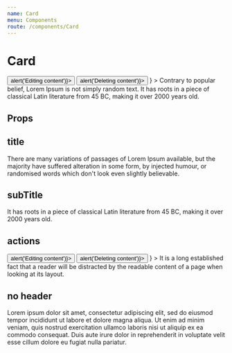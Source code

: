 ```yaml
---
name: Card
menu: Components
route: /components/Card
---
```



# Card

<Playground>
    <Card
        title={'Lorem Ipsum'}
        subTitle={'Where does it come from?'}
        actions={
            <>
                <Button secondary icon="edit" onClick={() => alert('Editing content')}></Button>
                <Button secondary icon="delete" onClick={() => alert('Deleting content')}></Button>
            </>
        }
    >
        <Text>Contrary to popular belief, Lorem Ipsum is not simply random text. It has roots in a piece of classical Latin literature from 45 BC, making it over 2000 years old.</Text>
    </Card>
</Playground>

## Props

<Props of={Card} />

## title
<Playground>
    <Card title={'Lorem Ipsum'}>
        <Text>There are many variations of passages of Lorem Ipsum available, but the majority have suffered alteration in some form, by injected humour, or randomised words which don't look even slightly believable.</Text>
    </Card>
</Playground>

## subTitle
<Playground>
    <Card subTitle={'Contrary to popular belief, Lorem Ipsum is not simply random text'}>
        <Text>It has roots in a piece of classical Latin literature from 45 BC, making it over 2000 years old.</Text>
    </Card>
</Playground>

## actions
<Playground>
    <Card
        title={'Lorem Ipsum'}
        subTitle={'Why do we use it?'}
        actions={
            <>
                <Button secondary icon="edit" onClick={() => alert('Editing content')}></Button>
                <Button secondary icon="delete" onClick={() => alert('Deleting content')}></Button>
            </>
        }
    >
        <Text>It is a long established fact that a reader will be distracted by the readable content of a page when looking at its layout.</Text>
    </Card>
</Playground>

## no header
<Playground>
    <Card>
        <Text>Lorem ipsum dolor sit amet, consectetur adipiscing elit, sed do eiusmod tempor incididunt ut labore et dolore magna aliqua. Ut enim ad minim veniam, quis nostrud exercitation ullamco laboris nisi ut aliquip ex ea commodo consequat. Duis aute irure dolor in reprehenderit in voluptate velit esse cillum dolore eu fugiat nulla pariatur.</Text>
    </Card>
</Playground>